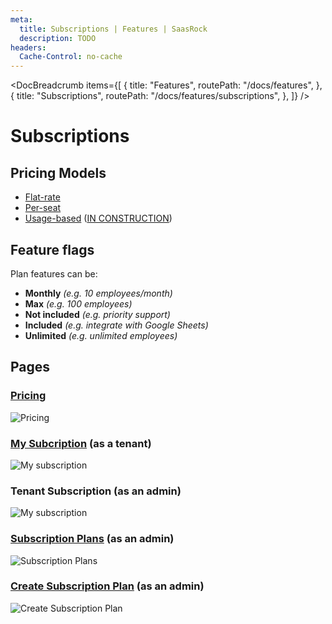 ```yaml
---
meta:
  title: Subscriptions | Features | SaasRock
  description: TODO
headers:
  Cache-Control: no-cache
---
```



<DocBreadcrumb
  items={[
    {
      title: "Features",
      routePath: "/docs/features",
    },
    {
      title: "Subscriptions",
      routePath: "/docs/features/subscriptions",
    },
  ]}
/>

# Subscriptions

## Pricing Models

- [Flat-rate](https://stripe.com/docs/products-prices/pricing-models#flat-rate)
- [Per-seat](https://stripe.com/docs/products-prices/pricing-models#per-seat)
- [Usage-based](https://stripe.com/docs/products-prices/pricing-models#usage-based-pricing) ([IN CONSTRUCTION](/docs/roadmap))

## Feature flags

Plan features can be:

- **Monthly** _(e.g. 10 employees/month)_
- **Max** _(e.g. 100 employees)_
- **Not included** _(e.g. priority support)_
- **Included** _(e.g. integrate with Google Sheets)_
- **Unlimited** _(e.g. unlimited employees)_

## Pages

### [Pricing](/pricing)

<img
  class="bg-gray-100 border-gray-500 border-2 border-dashed rounded-lg object-cover h-95"
  src="https://yahooder.sirv.com/saasrock/features/subscriptions/pricing.png"
  alt="Pricing"
/>

### [My Subcription](/app/acme-corp-1/settings/subscription) (as a tenant)

<img
  class="bg-gray-100 border-gray-500 border-2 border-dashed rounded-lg object-cover h-95"
  src="https://yahooder.sirv.com/saasrock/features/subscriptions/my-subscription.png"
  alt="My subscription"
/>

### Tenant Subscription (as an admin)

<img
  class="bg-gray-100 border-gray-500 border-2 border-dashed rounded-lg object-cover h-95"
  src="https://yahooder.sirv.com/saasrock/features/subscriptions/tenant-subscription.png"
  alt="My subscription"
/>

### [Subscription Plans](/admin/setup/pricing) (as an admin)

<img
  class="bg-gray-100 border-gray-500 border-2 border-dashed rounded-lg object-cover h-95"
  src="https://yahooder.sirv.com/saasrock/features/subscriptions/subscription-plans.png"
  alt="Subscription Plans"
/>

### [Create Subscription Plan](/admin/setup/pricing/new) (as an admin)

<img
  class="bg-gray-100 border-gray-500 border-2 border-dashed rounded-lg object-cover h-95"
  src="https://yahooder.sirv.com/saasrock/features/subscriptions/create-subscription-plan.png"
  alt="Create Subscription Plan"
/>
